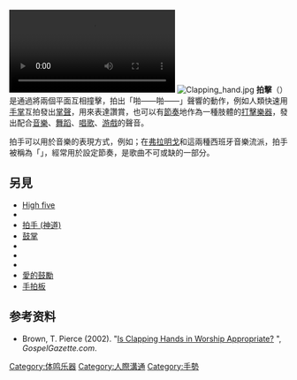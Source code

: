 {{About|用手掌拍擊的動作|拍響掌聲表示鼓勵及支持|鼓掌}}
[[File:Firefox_3.5_fastest_clapper.ogv|thumb]]
[[File:Clapping_hand.jpg|thumb]]
'''拍擊'''（{{lang|en|Clapping}}）是通過將兩個平面互相撞擊，拍出「啪——啪——」聲響的動作，例如人類快速用[[手掌|手掌]]互拍發出[[鼓掌|掌聲]]，用來表達讚賞，也可以有[[節奏|節奏]]地作為一種肢體的[[打擊樂器|打擊樂器]]，發出配合[[音樂|音樂]]、[[舞蹈|舞蹈]]、[[唱歌|唱歌]]、[[游戲|游戲]]的聲音。

拍手可以用於音樂的表現方式，例如；在[[弗拉明戈|弗拉明戈]]和{{tsl|en|sevillanas|塞維利亞納}}這兩種西班牙音樂流派，拍手被稱為「{{tsl|en|Palmas (music)|帕尔马斯 (音乐)|palmas}}」，經常用於設定節奏，是歌曲不可或缺的一部分。

== 另見 ==
* [[High_five|High five]]
* {{tsl|en|Palmas (music)|帕尔马斯 (音乐)|Palmas}}
* [[拍手_(神道)|拍手 (神道)]]
* [[鼓掌|鼓掌]]
* {{tsl|en|Clapping game|擊掌遊戲}}
* {{tsl|en|Finger snapping|响指声}}
* {{tsl|en|Tejime|拍手 (日本傳統禮儀)}}
* [[愛的鼓勵|愛的鼓勵]]
* [[手拍板|手拍板]]

== 参考资料 ==
{{reflist}}
* Brown, T. Pierce (2002). "[http://www.gospelgazette.com/gazette/2002/sep/page17.htm Is Clapping Hands in Worship Appropriate?] {{Wayback|url=http://www.gospelgazette.com/gazette/2002/sep/page17.htm |date=20110711113210 }}", ''GospelGazette.com''.

[[Category:体鸣乐器|Category:体鸣乐器]]
[[Category:人際溝通|Category:人際溝通]]
[[Category:手勢|Category:手勢]]

{{小作品}}